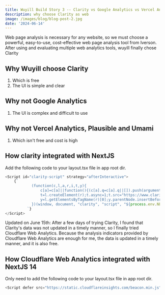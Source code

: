 ```yaml
---
title: Wuyill Build Story 3 -- Clarity vs Google Analytics vs Vercel Analytics vs Plausible Vs Umami
description: why choose Clarity as web
image: /images/blog/blog-post-2.jpg
date: '2024-06-14'
---
```


Web page analysis is necessary for any website, so we must choose a powerful, easy-to-use, cost-effective web page analysis tool from Iverson.
After using and evaluating multiple web analytics tools, wuyill finally chose Clarity

## Why Wuyill choose Clarity

1. Which is free
2. The UI is simple and clear

## Why not Google Analytics

1. The UI is complex and difficult to use

## Why not Vercel Analytics, Plausible and Umami

1. Which isn't free and cost is high

## How clarity integrated with NextJS

Add the following code to your layout.tsx file in app root dir.

```js
<Script id="clarity-script" strategy="afterInteractive">
    {`
            (function(c,l,a,r,i,t,y){
                c[a]=c[a]||function(){(c[a].q=c[a].q||[]).push(arguments)};
                t=l.createElement(r);t.async=1;t.src="https://www.clarity.ms/tag/"+i;
                y=l.getElementsByTagName(r)[0];y.parentNode.insertBefore(t,y);
            })(window, document, "clarity", "script", "${process.env.NEXT_PUBLIC_CLARITY_PROJECT_ID}");
          `}
</Script>
```

<Callout type="warning">
    Updated on June 15th: After a few days of trying Clarity, I found that Clarity's data was not updated in a timely manner, so I finally tried Cloudflare Web
    Analytics. Because the analysis indicators provided by Cloudflare Web Analytics are enough for me, the data is updated in a timely manner, and it is also
    free.
</Callout>

## How Cloudflare Web Analytics integrated with NextJS 14

Only need to add the following code to your layout.tsx file in app root dir.

```js
<Script defer src="https://static.cloudflareinsights.com/beacon.min.js" data-cf-beacon='{"token": "xxxxx"}'></Script>
```

